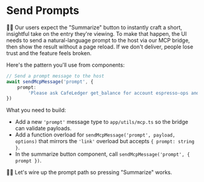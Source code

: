# Send Prompts

👨‍💼 Our users expect the "Summarize" button to instantly craft a short, insightful take on the entry they're viewing. To make that happen, the UI needs to send a natural-language prompt to the host via our MCP bridge, then show the result without a page reload. If we don't deliver, people lose trust and the feature feels broken.

Here's the pattern you'll use from components:

```ts
// Send a prompt message to the host
await sendMcpMessage('prompt', {
	prompt:
		'Please ask CafeLedger get_balance for account espresso-ops and summarize the budget health.',
})
```

What you need to build:

- Add a new `'prompt'` message type to `app/utils/mcp.ts` so the bridge can validate payloads.
- Add a function overload for `sendMcpMessage('prompt', payload, options)` that mirrors the `'link'` overload but accepts `{ prompt: string }`.
- In the summarize button component, call `sendMcpMessage('prompt', { prompt })`.

👨‍💼 Let's wire up the prompt path so pressing "Summarize" works.

